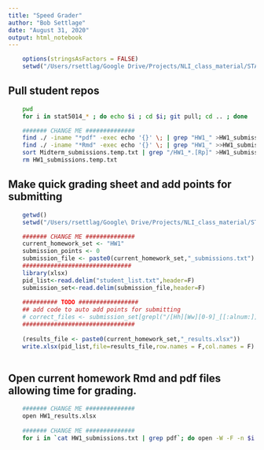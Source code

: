 ```yaml
---
title: "Speed Grader"
author: "Bob Settlage"
date: "August 31, 2020"
output: html_notebook
---
```



```r
    options(stringsAsFactors = FALSE)
    setwd("/Users/rsettlag/Google Drive/Projects/NLI_class_material/STAT_5014_student_repos")
```

## Pull student repos

```bash
    pwd
    for i in stat5014_* ; do echo $i ; cd $i; git pull; cd .. ; done
```

```bash

    ####### CHANGE ME ##############
    find ./ -iname "*pdf" -exec echo '{}' \; | grep "HW1_" >HW1_submissions.temp.txt
    find ./ -iname "*Rmd" -exec echo '{}' \; | grep "HW1_" >>HW1_submissions.temp.txt
    sort Midterm_submissions.temp.txt | grep "/HW1_*.[Rp]" >HW1_submissions.txt
    rm HW1_submissions.temp.txt
```

## Make quick grading sheet and add points for submitting

```r
    getwd()
    setwd("/Users/rsettlag/Google\ Drive/Projects/NLI_class_material/STAT_4004_student_repos")

    ####### CHANGE ME ##############
    current_homework_set <- "HW1"
    submission_points <- 0
    submission_file <- paste0(current_homework_set,"_submissions.txt")
    ###############################
    library(xlsx)
    pid_list<-read.delim("student_list.txt",header=F)
    submission_set<-read.delim(submission_file,header=F)
    
    ########## TODO #################
    ## add code to auto add points for submitting
    # correct_files <- submission_set[grepl("/[Hh][Ww][0-9]_[[:alnum:]]+\\.",submission_set$V1,perl=T),]
    ################################
    
    (results_file <- paste0(current_homework_set,"_results.xlsx"))
    write.xlsx(pid_list,file=results_file,row.names = F,col.names = F)
    
```

## Open current homework Rmd and pdf files allowing time for grading.

```bash
    ####### CHANGE ME ##############
    open HW1_results.xlsx
    
    ####### CHANGE ME ##############
    for i in `cat HW1_submissions.txt | grep pdf`; do open -W -F -n $i ; done
    
````




